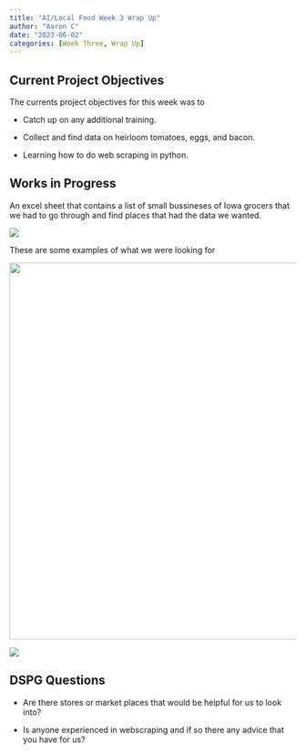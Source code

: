 ```yaml
---
title: "AI/Local Food Week 3 Wrap Up"
author: "Aaron C"
date: "2023-06-02"
categories: [Week Three, Wrap Up]
---
```


## Current Project Objectives

The currents project objectives for this week was to

-   Catch up on any additional training.

-   Collect and find data on heirloom tomatoes, eggs, and bacon.

-   Learning how to do web scraping in python.

## Works in Progress

An excel sheet that contains a list of small bussineses of Iowa grocers that we had to go through and find places that had the data we wanted.

![](DataCollection.PNG)

These are some examples of what we were looking for

![](TomatoesData.PNG){width="662"}

![](EggsData.PNG)

## DSPG Questions

-   Are there stores or market places that would be helpful for us to look into?

-   Is anyone experienced in webscraping and if so there any advice that you have for us?
